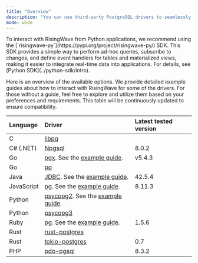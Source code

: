 ```yaml
---
title: "Overview"
description: "You can use third-party PostgreSQL drivers to seamlessly interact with RisingWave from your applications."
mode: wide
---
```


<Note>
To interact with RisingWave from Python applications, we recommend using the [`risingwave-py`](https://pypi.org/project/risingwave-py/) SDK. 
This SDK provides a simple way to perform ad-hoc queries, subscribe to changes, and define event handlers for tables and materialized views, making it easier to integrate real-time data into applications. For details, see [Python SDK](../python-sdk/intro).
</Note>

Here is an overview of the available options. We provide detailed example guides about how to interact with RisingWave for some of the drivers. For those without a guide, feel free to explore and utilize them based on your preferences and requirements.
This table will be continuously updated to ensure compatibility.

| Language   | Driver                                                                                                       | Latest tested version |
| :--------- | :----------------------------------------------------------------------------------------------------------- | :-------------------- |
| C          | [libpq](https://www.postgresql.org/docs/current/libpq.html)                                                  |                       |
| C# (.NET)  | [Npgsql](https://www.npgsql.org/)                                                                            | 8.0.2                 |
| Go         | [pgx](https://pkg.go.dev/github.com/jackc/pgx/v5). See the [example guide](/client-libraries/go).  | v5.4.3                |
| Go         | [pq](https://github.com/lib/pq)                                                                              |                       |
| Java       | [JDBC](https://jdbc.postgresql.org/). See the [example guide](/client-libraries/java).             | 42.5.4                |
| JavaScript | [pg](https://www.npmjs.com/package/pg). See the [example guide](/client-libraries/nodejs).         | 8.11.3                |
| Python     | [psycopg2](https://pypi.org/project/psycopg2/). See the [example guide](/client-libraries/python). |                       |
| Python     | [psycopg3](https://pypi.org/project/psycopg/)                                                                |                       |
| Ruby       | [pg](https://github.com/ged/ruby-pg). See the [example guide](/client-libraries/ruby).             | 1.5.6                 |
| Rust       | [rust-postgres](https://crates.io/crates/postgres)                                                           |                       |
| Rust       | [tokio-postgres](https://docs.rs/tokio-postgres/latest/tokio%5Fpostgres/)                                    | 0.7                   |
| PHP        | [pdo-pgsql](https://www.php.net/manual/en/ref.pdo-pgsql.php)                                                 | 8.3.2                 |
